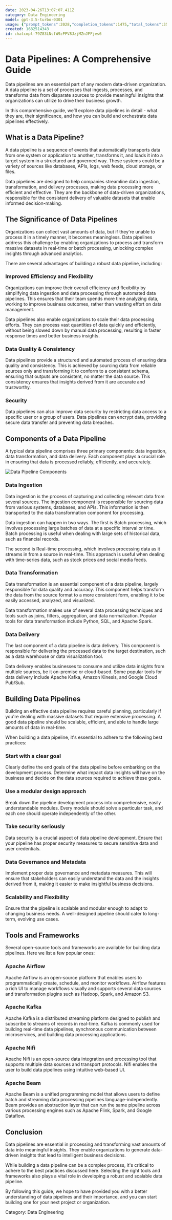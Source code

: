 ```yaml
---
date: 2023-04-26T13:07:07.411Z
category: Data Engineering
model: gpt-3.5-turbo-0301
usage: {"prompt_tokens":2028,"completion_tokens":1475,"total_tokens":3503}
created: 1682514343
id: chatcmpl-79Z83LNsfW9zPPV8JzjMZnJFFjes6
---
```


# Data Pipelines: A Comprehensive Guide

Data pipelines are an essential part of any modern data-driven organization. A data pipeline is a set of processes that ingests, processes, and transforms data from disparate sources to provide meaningful insights that organizations can utilize to drive their business growth.

In this comprehensive guide, we’ll explore data pipelines in detail - what they are, their significance, and how you can build and orchestrate data pipelines effectively. 

## What is a Data Pipeline?

A data pipeline is a sequence of events that automatically transports data from one system or application to another, transforms it, and loads it into a target system in a structured and governed way. These systems could be a variety of sources like databases, APIs, logs, web feeds, cloud storage, or files.

Data pipelines are designed to help companies streamline data ingestion, transformation, and delivery processes, making data processing more efficient and effective. They are the backbone of data-driven organizations, responsible for the consistent delivery of valuable datasets that enable informed decision-making.

## The Significance of Data Pipelines

Organizations can collect vast amounts of data, but if they're unable to process it in a timely manner, it becomes meaningless. Data pipelines address this challenge by enabling organizations to process and transform massive datasets in real-time or batch processing, unlocking complex insights through advanced analytics.

There are several advantages of building a robust data pipeline, including:

### Improved Efficiency and Flexibility

Organizations can improve their overall efficiency and flexibility by simplifying data ingestion and data processing through automated data pipelines. This ensures that their team spends more time analyzing data, working to improve business outcomes, rather than wasting effort on data management.

Data pipelines also enable organizations to scale their data processing efforts. They can process vast quantities of data quickly and efficiently, without being slowed down by manual data processing, resulting in faster response times and better business insights.

### Data Quality & Consistency

Data pipelines provide a structured and automated process of ensuring data quality and consistency. This is achieved by sourcing data from reliable sources only and transforming it to conform to a consistent schema, ensuring that outputs are consistent, no matter the data source. This consistency ensures that insights derived from it are accurate and trustworthy.

### Security

Data pipelines can also improve data security by restricting data access to a specific user or a group of users. Data pipelines can encrypt data, providing secure data transfer and preventing data breaches.

## Components of a Data Pipeline

A typical data pipeline comprises three primary components: data ingestion, data transformation, and data delivery. Each component plays a crucial role in ensuring that data is processed reliably, efficiently, and accurately.

![Data Pipeline Components](https://raw.githubusercontent.com/AdrianAnghel/data-engineering-blogs-images/main/data-pipelines.png "Data Pipeline Components")

### Data Ingestion

Data ingestion is the process of capturing and collecting relevant data from several sources. The ingestion component is responsible for sourcing data from various systems, databases, and APIs. This information is then transported to the data transformation component for processing.

Data ingestion can happen in two ways. The first is Batch processing, which involves processing large batches of data at a specific interval or time. Batch processing is useful when dealing with large sets of historical data, such as financial records.

The second is Real-time processing, which involves processing data as it streams in from a source in real-time. This approach is useful when dealing with time-series data, such as stock prices and social media feeds.

### Data Transformation

Data transformation is an essential component of a data pipeline, largely responsible for data quality and accuracy. This component helps transform the data from the source format to a more consistent form, enabling it to be easily accessed, analyzed, and visualized.

Data transformation makes use of several data processing techniques and tools such as joins, filters, aggregation, and data normalization. Popular tools for data transformation include Python, SQL, and Apache Spark.

### Data Delivery

The last component of a data pipeline is data delivery. This component is responsible for delivering the processed data to the target destination, such as a data warehouse or data visualization tool.

Data delivery enables businesses to consume and utilize data insights from multiple sources, be it on-premise or cloud-based. Some popular tools for data delivery include Apache Kafka, Amazon Kinesis, and Google Cloud Pub/Sub.

## Building Data Pipelines

Building an effective data pipeline requires careful planning, particularly if you're dealing with massive datasets that require extensive processing. A good data pipeline should be scalable, efficient, and able to handle large amounts of data in real-time.

When building a data pipeline, it's essential to adhere to the following best practices:

### Start with a clear goal

Clearly define the end goals of the data pipeline before embarking on the development process. Determine what impact data insights will have on the business and decide on the data sources required to achieve these goals.

### Use a modular design approach

Break down the pipeline development process into comprehensive, easily understandable modules. Every module should solve a particular task, and each one should operate independently of the other.

### Take security seriously

Data security is a crucial aspect of data pipeline development. Ensure that your pipeline has proper security measures to secure sensitive data and user credentials.

### Data Governance and Metadata

Implement proper data governance and metadata measures. This will ensure that stakeholders can easily understand the data and the insights derived from it, making it easier to make insightful business decisions.

### Scalability and Flexibility

Ensure that the pipeline is scalable and modular enough to adapt to changing business needs. A well-designed pipeline should cater to long-term, evolving use cases.

## Tools and Frameworks

Several open-source tools and frameworks are available for building data pipelines. Here we list a few popular ones:

### Apache Airflow

Apache Airflow is an open-source platform that enables users to programmatically create, schedule, and monitor workflows. Airflow features a rich UI to manage workflows visually and supports several data sources and transformation plugins such as Hadoop, Spark, and Amazon S3.

### Apache Kafka

Apache Kafka is a distributed streaming platform designed to publish and subscribe to streams of records in real-time. Kafka is commonly used for building real-time data pipelines, synchronous communication between microservices, and building data processing applications.

### Apache Nifi

Apache Nifi is an open-source data integration and processing tool that supports multiple data sources and transport protocols. Nifi enables the user to build data pipelines using intuitive web-based UI.

### Apache Beam

Apache Beam is a unified programming model that allows users to define batch and streaming data processing pipelines language-independently. Beam provides an abstraction layer that can run the same pipeline across various processing engines such as Apache Flink, Spark, and Google Dataflow.

## Conclusion

Data pipelines are essential in processing and transforming vast amounts of data into meaningful insights. They enable organizations to generate data-driven insights that lead to intelligent business decisions. 

While building a data pipeline can be a complex process, it's critical to adhere to the best practices discussed here. Selecting the right tools and frameworks also plays a vital role in developing a robust and scalable data pipeline.

By following this guide, we hope to have provided you with a better understanding of data pipelines and their importance, and you can start building one for your next project or organization.

Category: Data Engineering